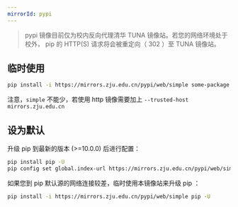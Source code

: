 ```yaml
---
mirrorId: pypi
---
```


> pypi 镜像目前仅为校内反向代理清华 TUNA 镜像站。若您的网络环境处于校外， pip 的 HTTP(S) 请求将会被重定向（ 302 ）至 TUNA 镜像站。

## 临时使用
```bash
pip install -i https://mirrors.zju.edu.cn/pypi/web/simple some-package
```
注意，`simple` 不能少，若使用 http 镜像需要加上 `--trusted-host mirrors.zju.edu.cn`

## 设为默认
升级 pip 到最新的版本 (>=10.0.0) 后进行配置：

```bash
pip install pip -U
pip config set global.index-url https://mirrors.zju.edu.cn/pypi/web/simple
```
如果您到 pip 默认源的网络连接较差，临时使用本镜像站来升级 pip ：
```bash
pip install -i https://mirrors.zju.edu.cn/pypi/web/simple pip -U
```

